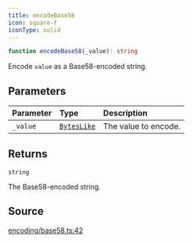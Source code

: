 ```yaml
---
title: encodeBase58
icon: square-f
iconType: solid
---
```


```ts
function encodeBase58(_value): string
```

Encode `value` as a Base58-encoded string.

## Parameters

| Parameter | Type | Description |
| :------ | :------ | :------ |
| `_value` | [`BytesLike`](/sdk/content/type-aliases/BytesLike) | The value to encode. |

## Returns

`string`

The Base58-encoded string.

## Source

[encoding/base58.ts:42](https://github.com/dominant-strategies/quais.js/blob/35fe6504b04c7e2a611071dcdeb2930773768d6d/src/encoding/base58.ts#L42)
